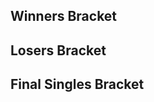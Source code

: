 {{SetGame|melee}}{{DISPLAYTITLE: Arcamelee #1: Singles Bracket}}
{{tabs static
|name1=Overview
|link1=Arcamelee/1
|name2=Singles Bracket
|link2=Arcamelee/1/Singles Bracket
|name3=Doubles Bracket
|link3=Arcamelee/1/Doubles Bracket
|This=2
}}
==Winners Bracket==
{{Template:64DEWBracketA
|tourneylink=Arcamelee/1
|tourneyname=Arcamelee 1

|r1m1p1=Professor Pro |r1m1p1flag=gb |r1m1p1score=2 |r1m1win=1
|r1m1p2=vDJ |r1m1p2flag=fr |r1m1p2score=0
|r1m2p1=Crogo |r1m2p1flag= |r1m2p1score=0 |r1m2win=2
|r1m2p2=Flippy |r1m2p2flag=nl |r1m2p2score=2
|r1m3p1=Ezan |r1m3p1flag= |r1m3p1score=2 |r1m3win=1
|r1m3p2=Darx |r1m3p2flag=fr |r1m3p2score=0
|r1m4p1=Kid Candi |r1m4p1flag=fr |r1m4p1score=2 |r1m4win=1
|r1m4p2=Spartan Plume |r1m4p2flag=fr |r1m4p2score=0
|r1m5p1=LGuy |r1m5p1flag=fr |r1m5p1score=2 |r1m5win=1
|r1m5p2=Badnight |r1m5p2flag=fr |r1m5p2score=0
|r1m6p1=Meljin |r1m6p1flag=fr |r1m6p1score=2 |r1m6win=1
|r1m6p2=PIERREL05 |r1m6p2flag= |r1m6p2score=0
|r1m7p1=Zgetto |r1m7p1flag=nl |r1m7p1score=2 |r1m7win=1
|r1m7p2=Bloodofwolf31 |r1m7p2flag=fr |r1m7p2score=0
|r1m8p1=Explo |r1m8p1flag=fr |r1m8p1score=2 |r1m8win=1
|r1m8p2=Ramses III |r1m8p2flag=ch |r1m8p2score=0

|r1m9p1=zck |r1m9p1flag=fr |r1m9p1score=2 |r1m9win=1
|r1m9p2=PuncH |r1m9p2flag= |r1m9p2score=0
|r1m10p1=yogui |r1m10p1flag=fr |r1m10p1score=2 |r1m10win=1
|r1m10p2=Nedved |r1m10p2flag=fr |r1m10p2score=0
|r1m11p1=Zoler |r1m11p1flag=se |r1m11p1score=2 |r1m11win=1
|r1m11p2=Brog |r1m11p2flag=fr |r1m11p2score=0
|r1m12p1=GoTen |r1m12p1flag=fr |r1m12p1score=2 |r1m12win=1
|r1m12p2=Elyon |r1m12p2flag= |r1m12p2score=0
|r1m13p1=Djagof |r1m13p1flag=fr |r1m13p1score=2 |r1m13win=1
|r1m13p2=Follow |r1m13p2flag=fr |r1m13p2score=0
|r1m14p1=StorMyu |r1m14p1flag=fr |r1m14p1score=2 |r1m14win=1
|r1m14p2=Luigi |r1m14p2flag= |r1m14p2score=0
|r1m15p1=FrozenLight1337 |r1m15p1flag=de |r1m15p1score=2 |r1m15win=1
|r1m15p2=Dady |r1m15p2flag=fr |r1m15p2score=0
|r1m16p1=Aephage |r1m16p1flag=fr |r1m16p1score=2 |r1m16win=1
|r1m16p2=Squall |r1m16p2flag= |r1m16p2score=0

|r1m17p1=beLia |r1m17p1flag=fr |r1m17p1score=2 |r1m17win=1
|r1m17p2=MiLo |r1m17p2flag= |r1m17p2score=0
|r1m18p1=Oyeah |r1m18p1flag= |r1m18p1score=1 |r1m18win=2
|r1m18p2=Tchang |r1m18p2flag= |r1m18p2score=2
|r1m19p1=Tekk |r1m19p1flag=fr |r1m19p1score=2 |r1m19win=1
|r1m19p2=Dangoon |r1m19p2flag= |r1m19p2score=0
|r1m20p1=LuK |r1m20p1flag=fr |r1m20p1score=2 |r1m20win=1
|r1m20p2=Baby |r1m20p2flag= |r1m20p2score=0
|r1m21p1=Adam |r1m21p1flag=nl |r1m21p1score=2 |r1m21win=1
|r1m21p2=Rocher |r1m21p2flag= |r1m21p2score=0
|r1m22p1=Fauster |r1m22p1flag=fr |r1m22p1score=2 |r1m22win=1
|r1m22p2=Narvalhotep I |r1m22p2flag= |r1m22p2score=0
|r1m23p1=Willy |r1m23p1flag=fr |r1m23p1score=2 |r1m23win=1
|r1m23p2=Gauya |r1m23p2flag=fr |r1m23p2score=0
|r1m24p1=Bobi |r1m24p1flag=fr |r1m24p1score=2 |r1m24win=1
|r1m24p2=Jugo |r1m24p2flag=fr |r1m24p2score=0

|r1m25p1=Däumling |r1m25p1flag=de |r1m25p1score=2 |r1m25win=1
|r1m25p2=Phoenix |r1m25p2flag= |r1m25p2score=0
|r1m26p1=Dindon Masqué |r1m26p1flag= |r1m26p1score=2 |r1m26win=1
|r1m26p2=Cancer-Man |r1m26p2flag= |r1m26p2score=0
|r1m27p1=Cyr |r1m27p1flag=fr |r1m27p1score=2 |r1m27win=1
|r1m27p2=Maruhai |r1m27p2flag=fr |r1m27p2score=0
|r1m28p1=Etril |r1m28p1flag=fr |r1m28p1score=2 |r1m28win=1
|r1m28p2=Tikaal |r1m28p2flag=fr |r1m28p2score=0
|r1m29p1=Mahie |r1m29p1flag=fr |r1m29p1score=2 |r1m29win=1
|r1m29p2=Solo |r1m29p2flag=fr |r1m29p2score=0
|r1m30p1=RAOUL |r1m30p1flag=fr |r1m30p1score=2 |r1m30win=1
|r1m30p2=Fragmads |r1m30p2flag=fr |r1m30p2score=0
|r1m31p1=Alox |r1m31p1flag=fr |r1m31p1score=2 |r1m31win=1
|r1m31p2=Galtier |r1m31p2flag=fr |r1m31p2score=0
|r1m32p1=Aether |r1m32p1flag=fr |r1m32p1score=2 |r1m32win=1
|r1m32p2=OnS |r1m32p2flag=fr |r1m32p2score=0

|r2m1p1=Professor Pro |r2m1p1flag=gb |r2m1p1score=2 |r2m1win=1
|r2m1p2=Flippy |r2m1p2flag=nl |r2m1p2score=0
|r2m2p1=Ezan |r2m2p1flag= |r2m2p1score=0 |r2m2win=2
|r2m2p2=Kid Candi |r2m2p2flag=fr |r2m2p2score=2
|r2m3p1=LGuy |r2m3p1flag=fr |r2m3p1score=2 |r2m3win=1
|r2m3p2=Meljin |r2m3p2flag=fr |r2m3p2score=0
|r2m4p1=Zgetto |r2m4p1flag=nl |r2m4p1score=2 |r2m4win=1
|r2m4p2=Explo |r2m4p2flag=fr |r2m4p2score=0
|r2m5p1=zck |r2m5p1flag=fr |r2m5p1score=1 |r2m5win=2
|r2m5p2=yogui |r2m5p2flag=fr |r2m5p2score=2
|r2m6p1=Zoler |r2m6p1flag=se |r2m6p1score=2 |r2m6win=1
|r2m6p2=GoTen |r2m6p2flag=fr |r2m6p2score=0
|r2m7p1=Djagof |r2m7p1flag=fr |r2m7p1score=2 |r2m7win=1
|r2m7p2=StorMyu |r2m7p2flag=fr |r2m7p2score=0
|r2m8p1=FrozenLight1337 |r2m8p1flag=de |r2m8p1score=1 |r2m8win=2
|r2m8p2=Aephage |r2m8p2flag=fr |r2m8p2score=2
|r2m9p1=beLia |r2m9p1flag=fr |r2m9p1score=2 |r2m9win=1
|r2m9p2=Tchang |r2m9p2flag= |r2m9p2score=0
|r2m10p1=Tekk |r2m10p1flag=fr |r2m10p1score=2 |r2m10win=1
|r2m10p2=LuK |r2m10p2flag=fr |r2m10p2score=0
|r2m11p1=Adam |r2m11p1flag=nl |r2m11p1score=2 |r2m11win=1
|r2m11p2=Fauster |r2m11p2flag=fr |r2m11p2score=0
|r2m12p1=Willy |r2m12p1flag=fr |r2m12p1score=2 |r2m12win=1
|r2m12p2=Bobi |r2m12p2flag=fr |r2m12p2score=0
|r2m13p1=Däumling |r2m13p1flag=de |r2m13p1score=2 |r2m13win=1
|r2m13p2=Dindon Masqué |r2m13p2flag= |r2m13p2score=0
|r2m14p1=Cyr |r2m14p1flag=fr |r2m14p1score=1 |r2m14win=2
|r2m14p2=Etril |r2m14p2flag=fr |r2m14p2score=2
|r2m15p1=Mahie |r2m15p1flag=fr |r2m15p1score=2 |r2m15win=1
|r2m15p2=RAOUL |r2m15p2flag=fr |r2m15p2score=0
|r2m16p1=Alox |r2m16p1flag=fr |r2m16p1score=2 |r2m16win=1
|r2m16p2=Aether |r2m16p2flag=fr |r2m16p2score=1

|r3m1p1=Professor Pro |r3m1p1flag=gb |r3m1p1score=2 |r3m1win=1
|r3m1p2=Kid Candi |r3m1p2flag=fr |r3m1p2score=0
|r3m2p1=LGuy |r3m2p1flag=fr |r3m2p1score=0 |r3m2win=2
|r3m2p2=Zgetto |r3m2p2flag=nl |r3m2p2score=2
|r3m3p1=yogui |r3m3p1flag=fr |r3m3p1score=0 |r3m3win=2
|r3m3p2=Zoler |r3m3p2flag=se |r3m3p2score=2
|r3m4p1=Djagof |r3m4p1flag=fr |r3m4p1score=2 |r3m4win=1
|r3m4p2=Aephage |r3m4p2flag=fr |r3m4p2score=0

|r3m5p1=beLia |r3m5p1flag=fr |r3m5p1score=0 |r3m5win=2
|r3m5p2=Tekk |r3m5p2flag=fr |r3m5p2score=2
|r3m5p1char1=fox |r3m5p2char1=jigglypuff |r3m5p1stock1=0 |r3m5p2stock1=2 |r3m5win1=2 |r3m5stage1=Yoshi's Story
|r3m5p1char2=fox |r3m5p2char2=jigglypuff |r3m5p1stock2=0 |r3m5p2stock2=1 |r3m5win2=2 |r3m5stage2=Battlefield
|r3m5date=May 29, 2016

|r3m6p1=Adam |r3m6p1flag=nl |r3m6p1score=2 |r3m6win=1
|r3m6p2=Willy |r3m6p2flag=fr |r3m6p2score=1
|r3m7p1=Däumling |r3m7p1flag=de |r3m7p1score=2 |r3m7win=1
|r3m7p2=Etril |r3m7p2flag=fr |r3m7p2score=0
|r3m8p1=Mahie |r3m8p1flag=fr |r3m8p1score=0 |r3m8win=2
|r3m8p2=Alox |r3m8p2flag=fr |r3m8p2score=2

|r4m1p1=Professor Pro |r4m1p1flag=gb |r4m1p1score=2 |r4m1win=2
|r4m1p2=Zgetto |r4m1p2flag=nl |r4m1p2score=3
|r4m1p1char1=fox |r4m1p2char1=fox |r4m1p1stock1=0 |r4m1p2stock1=1 |r4m1win1=2 |r4m1stage1=Dream Land
|r4m1p1char2=fox |r4m1p2char2=fox |r4m1p1stock2=0 |r4m1p2stock2=1 |r4m1win2=2 |r4m1stage2=Dream Land
|r4m1p1char3=fox |r4m1p2char3=fox |r4m1p1stock3=1 |r4m1p2stock3=0 |r4m1win3=1 |r4m1stage3=Pokémon Stadium
|r4m1p1char4=fox |r4m1p2char4=fox |r4m1p1stock4=1 |r4m1p2stock4=0 |r4m1win4=1 |r4m1stage4=Battlefield
|r4m1p1char5=fox |r4m1p2char5=fox |r4m1p1stock5=0 |r4m1p2stock5=2 |r4m1win5=2 |r4m1stage5=Battlefield
|r4m1date=May 29, 2016

|r4m2p1=Zoler |r4m2p1flag=se |r4m2p1score=3 |r4m2win=1
|r4m2p2=Djagof |r4m2p2flag=fr |r4m2p2score=0
|r4m2p1char1=fox |r4m2p2char1=cf |r4m2p1stock1=2 |r4m2p2stock1=0 |r4m2win1=1 |r4m2stage1=Yoshi's Story
|r4m2p1char2=fox |r4m2p2char2=cf |r4m2p1stock2=1 |r4m2p2stock2=0 |r4m2win2=1 |r4m2stage2=Battlefield
|r4m2p1char3=fox |r4m2p2char3=cf |r4m2p1stock3=2 |r4m2p2stock3=0 |r4m2win3=1 |r4m2stage3=Battlefield
|r4m2date=May 29, 2016

|r4m3p1=Tekk |r4m3p1flag=fr |r4m3p1score=3 |r4m3win=1
|r4m3p2=Adam |r4m3p2flag=nl |r4m3p2score=0

|r4m4p1=Däumling |r4m4p1flag=de |r4m4p1score=3 |r4m4win=1
|r4m4p2=Alox |r4m4p2flag=fr |r4m4p2score=0
|r4m4p1char1=ic |r4m4p2char1=cf |r4m4p1stock1=3 |r4m4p2stock1=0 |r4m4win1=1 |r4m4stage1=Battlefield
|r4m4p1char2=ic |r4m4p2char2=cf |r4m4p1stock2=2 |r4m4p2stock2=0 |r4m4win2=1 |r4m4stage2=Final Destination
|r4m4p1char3=ic |r4m4p2char3=cf |r4m4p1stock3=1 |r4m4p2stock3=0 |r4m4win3=1 |r4m4stage3=Final Destination
|r4m4date=May 29, 2016

|r5m1p1=Zgetto |r5m1p1flag=nl |r5m1p1score=3 |r5m1win=1
|r5m1p2=Zoler |r5m1p2flag=se |r5m1p2score=0
|r5m1p1char1=fox |r5m1p2char1=fox |r5m1p1stock1=2 |r5m1p2stock1=0 |r5m1win1=1 |r5m1stage1=Battlefield
|r5m1p1char2=fox |r5m1p2char2=fox |r5m1p1stock2=3 |r5m1p2stock2=0 |r5m1win2=1 |r5m1stage2=Final Destination
|r5m1p1char3=fox |r5m1p2char3=fox |r5m1p1stock3=2 |r5m1p2stock3=0 |r5m1win3=1 |r5m1stage3=Yoshi's Story
|r5m1date=May 29, 2016

|r5m2p1=Tekk |r5m2p1flag=fr |r5m2p1score=1 |r5m2win=2
|r5m2p2=Däumling |r5m2p2flag=de |r5m2p2score=3
|r5m2p1char1=jigglypuff |r5m2p2char1=ic |r5m2p1stock1=0 |r5m2p2stock1=3 |r5m2win1=2 |r5m2stage1=Fountain of Dreams
|r5m2p1char2=jigglypuff |r5m2p2char2=ic |r5m2p1stock2=0 |r5m2p2stock2=1 |r5m2win2=2 |r5m2stage2=Battlefield
|r5m2p1char3=jigglypuff |r5m2p2char3=ic |r5m2p1stock3=1 |r5m2p2stock3=0 |r5m2win3=1 |r5m2stage3=Battlefield
|r5m2p1char4=jigglypuff |r5m2p2char4=ic |r5m2p1stock4=0 |r5m2p2stock4=1 |r5m2win4=2 |r5m2stage4=Pokémon Stadium
|r5m2date=May 29, 2016
}}
==Losers Bracket==
{{64DELBracketSmwA
|tourneylink=Arcamelee/1
|tourneyname=Arcamelee 1
|l1placement=49-64
|l2placement=33-48
|l3placement=25-32
|l4placement=17-24
|l5placement=13-16
|l6placement=9-12
|l7placement=7-8
|l8placement=5-6

|l1m1p1=vDJ |l1m1p1flag=fr |l1m1p1score=0 |l1m1win=2
|l1m1p2=Crogo |l1m1p2flag= |l1m1p2score=2
|l1m2p1=Darx |l1m2p1flag=fr |l1m2p1score=1 |l1m2win=2
|l1m2p2=Spartan Plume |l1m2p2flag=fr |l1m2p2score=2
|l1m3p1=Badnight |l1m3p1flag=fr |l1m3p1score=0 |l1m3win=2
|l1m3p2=PIERREL05 |l1m3p2flag= |l1m3p2score=2
|l1m4p1=Bloodofwolf31 |l1m4p1flag=fr |l1m4p1score=0 |l1m4win=2
|l1m4p2=Ramses III |l1m4p2flag=ch |l1m4p2score=2
|l1m5p1=PuncH |l1m5p1flag= |l1m5p1score=0 |l1m5win=2
|l1m5p2=Nedved |l1m5p2flag=fr |l1m5p2score=2
|l1m6p1=Brog |l1m6p1flag=fr |l1m6p1score=2 |l1m6win=1
|l1m6p2=Elyon |l1m6p2flag= |l1m6p2score=0
|l1m7p1=Follow |l1m7p1flag=fr |l1m7p1score=0 |l1m7win=2
|l1m7p2=Luigi |l1m7p2flag= |l1m7p2score=2
|l1m8p1=Dady |l1m8p1flag=fr |l1m8p1score=1 |l1m8win=2
|l1m8p2=Squall |l1m8p2flag= |l1m8p2score=2
|l1m9p1=MiLo |l1m9p1flag= |l1m9p1score=0 |l1m9win=2
|l1m9p2=Oyeah |l1m9p2flag= |l1m9p2score=2
|l1m10p1=Dangoon |l1m10p1flag= |l1m10p1score=2 |l1m10win=1
|l1m10p2=Baby |l1m10p2flag= |l1m10p2score=0
|l1m11p1=Rocher |l1m11p1flag= |l1m11p1score=2 |l1m11win=1
|l1m11p2=Narvalhotep I |l1m11p2flag= |l1m11p2score=1
|l1m12p1=Gauya |l1m12p1flag=fr |l1m12p1score=1 |l1m12win=2
|l1m12p2=Jugo |l1m12p2flag=fr |l1m12p2score=2
|l1m13p1=Phoenix |l1m13p1flag= |l1m13p1score=0 |l1m13win=2
|l1m13p2=Cancer-Man |l1m13p2flag= |l1m13p2score=2
|l1m14p1=Maruhai |l1m14p1flag=fr |l1m14p1score=0 |l1m14win=2
|l1m14p2=Tikaal |l1m14p2flag=fr |l1m14p2score=2
|l1m15p1=Solo |l1m15p1flag=fr |l1m15p1score=0 |l1m15win=2
|l1m15p2=Fragmads |l1m15p2flag=fr |l1m15p2score=2
|l1m16p1=Galtier |l1m16p1flag=fr |l1m16p1score=0 |l1m16win=2
|l1m16p2=OnS |l1m16p2flag=fr |l1m16p2score=2

|l2m1p1=Aether |l2m1p1flag=fr |l2m1p1score=2 |l2m1win=1
|l2m1p2=Crogo |l2m1p2flag= |l2m1p2score=0
|l2m2p1=RAOUL |l2m2p1flag=fr |l2m2p1score=2 |l2m2win=1
|l2m2p2=Spartan Plume |l2m2p2flag=fr |l2m2p2score=0
|l2m3p1=Cyr |l2m3p1flag=fr |l2m3p1score=2 |l2m3win=1
|l2m3p2=PIERREL05 |l2m3p2flag= |l2m3p2score=0
|l2m4p1=Dindon Masqué |l2m4p1flag= |l2m4p1score=2 |l2m4win=1
|l2m4p2=Ramses III |l2m4p2flag=ch |l2m4p2score=0
|l2m5p1=Bobi |l2m5p1flag=fr |l2m5p1score=2 |l2m5win=1
|l2m5p2=Nedved |l2m5p2flag=fr |l2m5p2score=1
|l2m6p1=Fauster |l2m6p1flag=fr |l2m6p1score=2 |l2m6win=1
|l2m6p2=Brog |l2m6p2flag=fr |l2m6p2score=0
|l2m7p1=LuK |l2m7p1flag=fr |l2m7p1score=2 |l2m7win=1
|l2m7p2=Luigi |l2m7p2flag= |l2m7p2score=0
|l2m8p1=Tchang |l2m8p1flag= |l2m8p1score=2 |l2m8win=1
|l2m8p2=Squall |l2m8p2flag= |l2m8p2score=0
|l2m9p1=FrozenLight1337 |l2m9p1flag=de |l2m9p1score=2 |l2m9win=1
|l2m9p2=Oyeah |l2m9p2flag= |l2m9p2score=0
|l2m10p1=StorMyu |l2m10p1flag=fr |l2m10p1score=2 |l2m10win=1
|l2m10p2=Dangoon |l2m10p2flag= |l2m10p2score=0
|l2m11p1=GoTen |l2m11p1flag=fr |l2m11p1score=2 |l2m11win=1
|l2m11p2=Rocher |l2m11p2flag= |l2m11p2score=0
|l2m12p1=zck |l2m12p1flag=fr |l2m12p1score=2 |l2m12win=1
|l2m12p2=Jugo |l2m12p2flag=fr |l2m12p2score=1
|l2m13p1=Explo |l2m13p1flag=fr |l2m13p1score=2 |l2m13win=1
|l2m13p2=Cancer-Man |l2m13p2flag= |l2m13p2score=1
|l2m14p1=Meljin |l2m14p1flag=fr |l2m14p1score=2 |l2m14win=1
|l2m14p2=Tikaal |l2m14p2flag=fr |l2m14p2score=0
|l2m15p1=Ezan |l2m15p1flag= |l2m15p1score=2 |l2m15win=1
|l2m15p2=Fragmads |l2m15p2flag=fr |l2m15p2score=1
|l2m16p1=Flippy |l2m16p1flag=nl |l2m16p1score=0 |l2m16win=2
|l2m16p2=OnS |l2m16p2flag=fr |l2m16p2score=2

|l3m1p1=Aether |l3m1p1flag=fr |l3m1p1score=2 |l3m1win=1
|l3m1p2=RAOUL |l3m1p2flag=fr |l3m1p2score=1
|l3m2p1=Cyr |l3m2p1flag=fr |l3m2p1score=2 |l3m2win=1
|l3m2p2=Dindon Masqué |l3m2p2flag= |l3m2p2score=0
|l3m3p1=Bobi |l3m3p1flag=fr |l3m3p1score=0 |l3m3win=2
|l3m3p2=Fauster |l3m3p2flag=fr |l3m3p2score=2
|l3m4p1=LuK |l3m4p1flag=fr |l3m4p1score=2 |l3m4win=1
|l3m4p2=Tchang |l3m4p2flag= |l3m4p2score=0
|l3m5p1=FrozenLight1337 |l3m5p1flag=de |l3m5p1score={{win}} |l3m5win=1
|l3m5p2=StorMyu |l3m5p2flag=fr |l3m5p2score=DQ
|l3m6p1=GoTen |l3m6p1flag=fr |l3m6p1score=2 |l3m6win=1
|l3m6p2=zck |l3m6p2flag=fr |l3m6p2score=1
|l3m7p1=Explo |l3m7p1flag=fr |l3m7p1score=0 |l3m7win=2
|l3m7p2=Meljin |l3m7p2flag=fr |l3m7p2score=2
|l3m8p1=Ezan |l3m8p1flag= |l3m8p1score=2 |l3m8win=1
|l3m8p2=OnS |l3m8p2flag=fr |l3m8p2score=0

|l4m1p1=Aephage |l4m1p1flag=fr |l4m1p1score=2 |l4m1win=1
|l4m1p2=Aether |l4m1p2flag=fr |l4m1p2score=1
|l4m2p1=yogui |l4m2p1flag=fr |l4m2p1score=0 |l4m2win=2
|l4m2p2=Cyr |l4m2p2flag=fr |l4m2p2score=2
|l4m3p1=LGuy |l4m3p1flag=fr |l4m3p1score=0 |l4m3win=2
|l4m3p2=Fauster |l4m3p2flag=fr |l4m3p2score=2
|l4m4p1=Kid Candi |l4m4p1flag=fr |l4m4p1score=1 |l4m4win=2
|l4m4p2=LuK |l4m4p2flag=fr |l4m4p2score=2
|l4m5p1=Mahie |l4m5p1flag=fr |l4m5p1score=2 |l4m5win=1
|l4m5p2=FrozenLight1337 |l4m5p2flag=de |l4m5p2score=0
|l4m6p1=Etril |l4m6p1flag=fr |l4m6p1score=1 |l4m6win=2
|l4m6p2=GoTen |l4m6p2flag=fr |l4m6p2score=2
|l4m7p1=Willy |l4m7p1flag=fr |l4m7p1score=2 |l4m7win=1
|l4m7p2=Meljin |l4m7p2flag=fr |l4m7p2score=0
|l4m8p1=beLia |l4m8p1flag=fr |l4m8p1score=2 |l4m8win=1
|l4m8p2=Ezan |l4m8p2flag= |l4m8p2score=0

|l5m1p1=Aephage |l5m1p1flag=fr |l5m1p1score=1 |l5m1win=2
|l5m1p2=Cyr |l5m1p2flag=fr |l5m1p2score=3
|l5m2p1=Fauster |l5m2p1flag=fr |l5m2p1score=3 |l5m2win=1
|l5m2p2=LuK |l5m2p2flag=fr |l5m2p2score=0
|l5m3p1=Mahie |l5m3p1flag=fr |l5m3p1score=3 |l5m3win=1
|l5m3p2=GoTen |l5m3p2flag=fr |l5m3p2score=0
|l5m4p1=Willy |l5m4p1flag=fr |l5m4p1score=0 |l5m4win=2
|l5m4p2=beLia |l5m4p2flag=fr |l5m4p2score=3

|l6m1p1=Adam |l6m1p1flag=nl |l6m1p1score=3 |l6m1win=1
|l6m1p2=Cyr |l6m1p2flag=fr |l6m1p2score=1

|l6m2p1=Alox |l6m2p1flag=fr |l6m2p1score=1 |l6m2win=2
|l6m2p2=Fauster |l6m2p2flag=fr |l6m2p2score=3
|l6m2p1char1=cf |l6m2p2char1=samus |l6m2p1stock1=0 |l6m2p2stock1=1 |l6m2win1=2 |l6m2stage1=Battlefield
|l6m2p1char2=cf |l6m2p2char2=samus |l6m2p1stock2=0 |l6m2p2stock2=1 |l6m2win2=2 |l6m2stage2=Battlefield
|l6m2p1char3=cf |l6m2p2char3=samus |l6m2p1stock3=1 |l6m2p2stock3=0 |l6m2win3=1 |l6m2stage3=Final Destination
|l6m2p1char4=cf |l6m2p2char4=samus |l6m2p1stock4=0 |l6m2p2stock4=1 |l6m2win4=2 |l6m2stage4=Fountain of Dreams
|l6m2date=May 29, 2016

|l6m3p1=Professor Pro |l6m3p1flag=gb |l6m3p1score=3 |l6m3win=1
|l6m3p2=Mahie |l6m3p2flag=fr |l6m3p2score=1
|l6m4p1=Djagof |l6m4p1flag=fr |l6m4p1score=3 |l6m4win=1
|l6m4p2=beLia |l6m4p2flag=fr |l6m4p2score=2

|l7m1p1=Adam |l7m1p1flag=nl |l7m1p1score=3 |l7m1win=1
|l7m1p2=Fauster |l7m1p2flag=fr |l7m1p2score=0
|l7m1p1char1=sheik |l7m1p2char1=samus |l7m1p1stock1=1 |l7m1p2stock1=0 |l7m1win1=1 |l7m1stage1=Battlefield
|l7m1p1char2=sheik |l7m1p2char2=samus |l7m1p1stock2=2 |l7m1p2stock2=0 |l7m1win2=1 |l7m1stage2=Fountain of Dreams
|l7m1p1char3=sheik |l7m1p2char3=samus |l7m1p1stock3=1 |l7m1p2stock3=0 |l7m1win3=1 |l7m1stage3=Yoshi's Story
|l7m1date=May 29, 2016

|l7m2p1=Professor Pro |l7m2p1flag=gb |l7m2p1score=3 |l7m2win=1
|l7m2p2=Djagof |l7m2p2flag=fr |l7m2p2score=0
|l7m2p1char1=fox |l7m2p2char1=cf |l7m2p1stock1=2 |l7m2p2stock1=0 |l7m2win1=1 |l7m2stage1=Battlefield
|l7m2p1char2=fox |l7m2p2char2=cf |l7m2p1stock2=4 |l7m2p2stock2=0 |l7m2win2=1 |l7m2stage2=Final Destination
|l7m2p1char3=fox |l7m2p2char3=cf |l7m2p1stock3=1 |l7m2p2stock3=0 |l7m2win3=1 |l7m2stage3=Battlefield
|l7m2date=May 29, 2016

|l8m1p1=Zoler |l8m1p1flag=se |l8m1p1score=0 |l8m1win=2
|l8m1p2=Adam |l8m1p2flag=nl |l8m1p2score=3
|l8m1p1char1=fox |l8m1p2char1=fox |l8m1p1stock1=0 |l8m1p2stock1=3 |l8m1win1=2 |l8m1stage1=Dream Land
|l8m1p1char2=fox |l8m1p2char2=fox |l8m1p1stock2=0 |l8m1p2stock2=1 |l8m1win2=2 |l8m1stage2=Yoshi's Story
|l8m1p1char3=fox |l8m1p2char3=fox |l8m1p1stock3=0 |l8m1p2stock3=2 |l8m1win3=2 |l8m1stage3=Battlefield
|l8m1date=May 29, 2016

|l8m2p1=Tekk |l8m2p1flag=fr |l8m2p1score=0 |l8m2win=2
|l8m2p2=Professor Pro |l8m2p2flag=gb |l8m2p2score=3
|l8m2p1char1=jigglypuff |l8m2p2char1=fox |l8m2p1stock1=0 |l8m2p2stock1=1 |l8m2win1=2 |l8m2stage1=Battlefield
|l8m2p1char2=jigglypuff |l8m2p2char2=fox |l8m2p1stock2=0 |l8m2p2stock2=2 |l8m2win2=2 |l8m2stage2=Fountain of Dreams
|l8m2p1char3=jigglypuff |l8m2p2char3=fox |l8m2p1stock3=0 |l8m2p2stock3=3 |l8m2win3=2 |l8m2stage3=Dream Land
|l8m2date=May 29, 2016
}}
<onlyinclude>
==Final Singles Bracket==
{{DEFinalSmwBracket
|tourneylink=Arcamelee/1
|tourneyname=Arcamelee 1
|l1placement=4
|r2placement=3
|r3loserplacement=2
|r3winnerplacement=1
|column-width=190
|column-width-finals=270
|export_score=true

<!-- FROM WINNERS -->
|r1m1p1=Zgetto |r1m1p1flag=nl |r1m1p1score=1
|r1m1p2=Däumling |r1m1p2flag=de |r1m1p2score=3
|r1m1win=2
|r1m1p1char1=fox |r1m1p1stock1=0 |r1m1p2char1=ic |r1m1p2stock1=1 |r1m1win1=2 |r1m1stage1=Dream Land
|r1m1p1char2=fox |r1m1p1stock2=2 |r1m1p2char2=ic |r1m1p2stock2=0 |r1m1win2=1 |r1m1stage2=Pokémon Stadium
|r1m1p1char3=fox |r1m1p1stock3=0 |r1m1p2char3=ic |r1m1p2stock3=1 |r1m1win3=2 |r1m1stage3=Fountain of Dreams
|r1m1p1char4=fox |r1m1p1stock4=0 |r1m1p2char4=ic |r1m1p2stock4=3 |r1m1win4=2 |r1m1stage4=Battlefield
|r1m1date=May 29, 2016

<!-- FROM LOSERS -->
|l1m1p1=Adam |l1m1p1flag=nl |l1m1p1score=3
|l1m1p2=Professor Pro |l1m1p2flag=uk |l1m1p2score=1
|l1m1win=1
|l1m1p1char1=fox |l1m1p1stock1=2 |l1m1p2char1=fox |l1m1p2stock1=0 |l1m1win1=1 |l1m1stage1=Dream Land
|l1m1p1char2=fox |l1m1p1stock2=2 |l1m1p2char2=fox |l1m1p2stock2=0 |l1m1win2=1 |l1m1stage2=Yoshi's Story
|l1m1p1char3=fox |l1m1p1stock3=0 |l1m1p2char3=fox |l1m1p2stock3=1 |l1m1win3=2 |l1m1stage3=Battlefield
|l1m1p1char4=fox |l1m1p1stock4=1 |l1m1p2char4=fox |l1m1p2stock4=0 |l1m1win4=1 |l1m1stage4=Fountain of Dreams
|l1m1date=May 29, 2016

<!-- LOSERS FINALS -->
|r2m1p1=Zgetto |r2m1p1flag=nl |r2m1p1score=3
|r2m1p2=Adam |r2m1p2flag=nl |r2m1p2score=1
|r2m1win=1
|r2m1p1char1=fox |r2m1p1stock1=1 |r2m1p2char1=fox |r2m1p2stock1=0 |r2m1win1=1 |r2m1stage1=Fountain of Dreams
|r2m1p1char2=fox |r2m1p1stock2=0 |r2m1p2char2=falco |r2m1p2stock2=1 |r2m1win2=2 |r2m1stage2=Final Destination
|r2m1p1char3=fox |r2m1p1stock3=2 |r2m1p2char3=falco |r2m1p2stock3=0 |r2m1win3=1 |r2m1stage3=Battlefield
|r2m1p1char4=fox |r2m1p1stock4=1 |r2m1p2char4=falco |r2m1p2stock4=0 |r2m1win4=1 |r2m1stage4=Dream Land
|r2m1date=May 29, 2016

<!-- GRAND FINALS -->
|r3m1p1=Däumling |r3m1p1flag=de |r3m1p1score=1 |r3m2p1score=2
|r3m1p2=Zgetto |r3m1p2flag=nl |r3m1p2score=3 |r3m2p2score=3
|r3m1win=2
|r3m1p1char1=ic |r3m1p1stock1=1 |r3m1p2char1=fox |r3m1p2stock1=0 |r3m1win1=1 |r3m1stage1=Dream Land
|r3m1p1char2=ic |r3m1p1stock2=0 |r3m1p2char2=fox |r3m1p2stock2=1 |r3m1win2=2 |r3m1stage2=Pokémon Stadium
|r3m1p1char3=ic |r3m1p1stock3=0 |r3m1p2char3=fox |r3m1p2stock3=2 |r3m1win3=2 |r3m1stage3=Fountain of Dreams
|r3m1p1char4=ic |r3m1p1stock4=0 |r3m1p2char4=fox |r3m1p2stock4=1 |r3m1win4=2 |r3m1stage4=Fountain of Dreams

|r3m2p1char1=ic |r3m2p1stock1=1 |r3m2p2char1=fox |r3m2p2stock1=0 |r3m2win1=1 |r3m2stage1=Yoshi's Story
|r3m2p1char2=ic |r3m2p1stock2=1 |r3m2p2char2=fox |r3m2p2stock2=0 |r3m2win2=1 |r3m2stage2=Pokémon Stadium
|r3m2p1char3=ic |r3m2p1stock3=0 |r3m2p2char3=fox |r3m2p2stock3=1 |r3m2win3=2 |r3m2stage3=Pokémon Stadium
|r3m2p1char4=ic |r3m2p1stock4=0 |r3m2p2char4=fox |r3m2p2stock4=3 |r3m2win4=2 |r3m2stage4=Final Destination
|r3m2p1char5=ic |r3m2p1stock5=0 |r3m2p2char5=fox |r3m2p2stock5=1 |r3m2win5=2 |r3m2stage5=Yoshi's Story
|r3m1date=May 29, 2016
}}
</onlyinclude>
